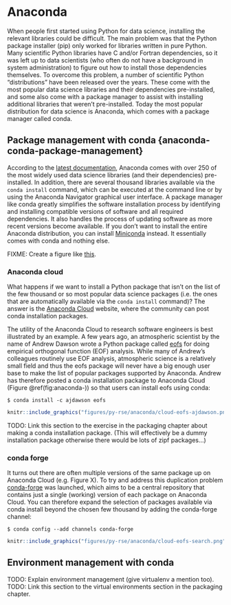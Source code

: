 # Anaconda {#anaconda}

When people first started using Python for data science,
installing the relevant libraries could be difficult.
The main problem was that the Python package installer (pip)
only worked for libraries written in pure Python.
Many scientific Python libraries have C and/or Fortran dependencies,
so it was left up to data scientists
(who often do not have a background in system administration)
to figure out how to install those dependencies themselves.
To overcome this problem,
a number of scientific Python “distributions” have been released over the years.
These come with the most popular data science libraries and their dependencies pre-installed,
and some also come with a package manager to assist
with installing additional libraries that weren’t pre-installed.
Today the most popular distribution for data science is Anaconda,
which comes with a package manager called conda.

## Package management with conda {anaconda-conda-package-management}

According to the [latest documentation](https://docs.anaconda.com/anaconda/#anaconda-navigator-or-conda),
Anaconda comes with over 250 of the most widely used data science libraries (and their dependencies) pre-installed.
In addition, there are several thousand libraries available via the `conda install` command,
which can be executed at the command line or by using the Anaconda Navigator graphical user interface.
A package manager like conda greatly simplifies the software installation process
by identifying and installing compatible versions of software and all required dependencies.
It also handles the process of updating software as more recent versions become available.
If you don’t want to install the entire Anaconda distribution,
you can install [Miniconda](https://docs.conda.io/en/latest/miniconda.html) instead.
It essentially comes with conda and nothing else.

FIXME: Create a figure like [this](https://github.com/carpentries-incubator/introduction-to-conda-for-data-scientists/blob/gh-pages/fig/miniconda_vs_anaconda.png).

### Anaconda cloud

What happens if we want to install a Python package
that isn't on the list of the few thousand or so most popular data science packages
(i.e. the ones that are automatically available via the `conda install` command)?
The answer is the [Anaconda Cloud](https://anaconda.org/) website,
where the community can post conda installation packages.

The utility of the Anaconda Cloud to research software engineers
is best illustrated by an example. 
A few years ago, an atmospheric scientist by the name of Andrew Dawson
wrote a Python package called [eofs](https://ajdawson.github.io/eofs/latest/)
for doing empirical orthogonal function (EOF) analysis.
While many of Andrew's colleagues routinely use EOF analysis,
atmospheric science is a relatively small field and thus the eofs package
will never have a big enough user base to make the list of
popular packages supported by Anaconda.
Andrew has therefore posted a conda installation package to Anaconda Cloud
(Figure \@ref(fig:anaconda-)) so that users can install eofs using conda:

```shell 
$ conda install -c ajdawson eofs
```

```r
knitr::include_graphics("figures/py-rse/anaconda/cloud-eofs-ajdawson.png")
```

TODO: Link this section to the exercise in the packaging chapter about making a conda installation package.
(This will effectively be a dummy installation package otherwise there would be lots of zipf packages...)

### conda forge

It turns out there are often multiple versions of the same package up on Anaconda Cloud (e.g. Figure X). 
To try and address this duplication problem [conda-forge](https://conda-forge.org/) was launched,
which aims to be a central repository that contains just a single (working)
version of each package on Anaconda Cloud.
You can therefore expand the selection of packages available via conda install
beyond the chosen few thousand by adding the conda-forge channel:

```shell
$ conda config --add channels conda-forge
```

```r
knitr::include_graphics("figures/py-rse/anaconda/cloud-eofs-search.png")
```

## Environment management with conda

TODO: Explain environment management (give virtualenv a mention too).
TODO: Link this section to the virtual environments section in the packaging chapter.






